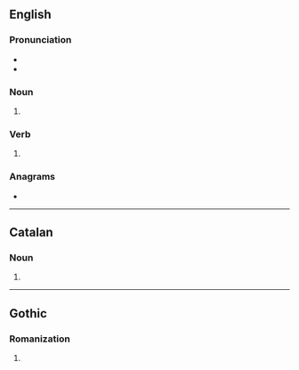 {{also|Bans}}
==English==

===Pronunciation===
* {{IPA|/bænz/|lang=en}}
* {{rhymes|ænz|lang=en}}

===Noun===
{{head|en|noun plural form}}

# {{plural of|ban|lang=en}}

===Verb===
{{head|en|verb form}}

# {{en-third-person singular of|ban}}

===Anagrams===
* {{anagrams|en|a=abns|BNAs|nabs}}

----

==Catalan==

===Noun===
{{head|ca|noun form}}

# {{plural of|ban|lang=ca}}

----

==Gothic==

===Romanization===
{{got-rom}}

# {{romanization of|got|𐌱𐌰𐌽𐍃}}